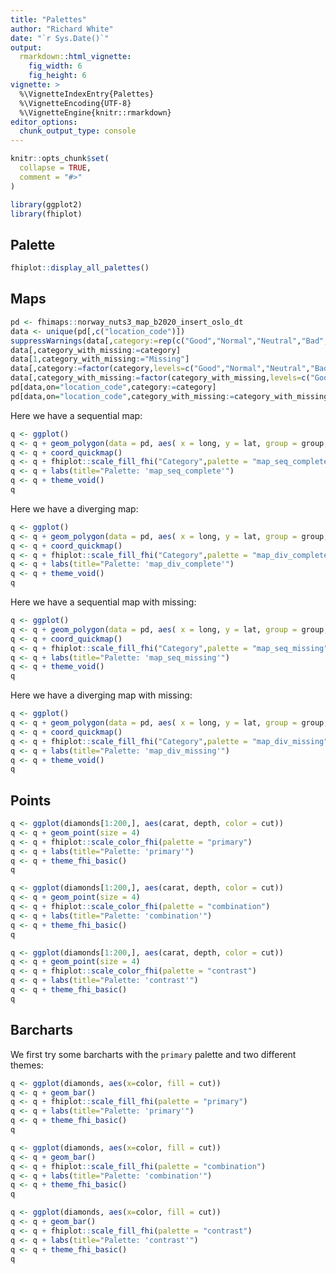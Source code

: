 ```yaml
---
title: "Palettes"
author: "Richard White"
date: "`r Sys.Date()`"
output:
  rmarkdown::html_vignette:
    fig_width: 6
    fig_height: 6
vignette: >
  %\VignetteIndexEntry{Palettes}
  %\VignetteEncoding{UTF-8}
  %\VignetteEngine{knitr::rmarkdown}
editor_options: 
  chunk_output_type: console
---
```


```r
knitr::opts_chunk$set(
  collapse = TRUE,
  comment = "#>"
)
```

```r
library(ggplot2)
library(fhiplot)
```

## Palette

```r
fhiplot::display_all_palettes()
```

## Maps

```r
pd <- fhimaps::norway_nuts3_map_b2020_insert_oslo_dt
data <- unique(pd[,c("location_code")])
suppressWarnings(data[,category:=rep(c("Good","Normal","Neutral","Bad","Very Bad"),each=4)[1:.N]])
data[,category_with_missing:=category]
data[1,category_with_missing:="Missing"]
data[,category:=factor(category,levels=c("Good","Normal","Neutral","Bad","Very Bad"))]
data[,category_with_missing:=factor(category_with_missing,levels=c("Good","Normal","Neutral","Bad","Very Bad","Missing"))]
pd[data,on="location_code",category:=category]
pd[data,on="location_code",category_with_missing:=category_with_missing]
```

Here we have a sequential map:

```r
q <- ggplot()
q <- q + geom_polygon(data = pd, aes( x = long, y = lat, group = group, fill=category), color="black", size=0.25)
q <- q + coord_quickmap()
q <- q + fhiplot::scale_fill_fhi("Category",palette = "map_seq_complete", direction = 1)
q <- q + labs(title="Palette: 'map_seq_complete'")
q <- q + theme_void()
q
```

Here we have a diverging map:

```r
q <- ggplot()
q <- q + geom_polygon(data = pd, aes( x = long, y = lat, group = group, fill=category), color="black", size=0.25)
q <- q + coord_quickmap()
q <- q + fhiplot::scale_fill_fhi("Category",palette = "map_div_complete", direction = 1)
q <- q + labs(title="Palette: 'map_div_complete'")
q <- q + theme_void()
q
```

Here we have a sequential map with missing:

```r
q <- ggplot()
q <- q + geom_polygon(data = pd, aes( x = long, y = lat, group = group, fill=category_with_missing), color="black", size=0.25)
q <- q + coord_quickmap()
q <- q + fhiplot::scale_fill_fhi("Category",palette = "map_seq_missing", direction = 1)
q <- q + labs(title="Palette: 'map_seq_missing'")
q <- q + theme_void()
q
```

Here we have a diverging map with missing:

```r
q <- ggplot()
q <- q + geom_polygon(data = pd, aes( x = long, y = lat, group = group, fill=category_with_missing), color="black", size=0.25)
q <- q + coord_quickmap()
q <- q + fhiplot::scale_fill_fhi("Category",palette = "map_div_missing", direction = 1)
q <- q + labs(title="Palette: 'map_div_missing'")
q <- q + theme_void()
q
```

## Points

```r
q <- ggplot(diamonds[1:200,], aes(carat, depth, color = cut))
q <- q + geom_point(size = 4)
q <- q + fhiplot::scale_color_fhi(palette = "primary")
q <- q + labs(title="Palette: 'primary'")
q <- q + theme_fhi_basic()
q
```

```r
q <- ggplot(diamonds[1:200,], aes(carat, depth, color = cut))
q <- q + geom_point(size = 4)
q <- q + fhiplot::scale_color_fhi(palette = "combination")
q <- q + labs(title="Palette: 'combination'")
q <- q + theme_fhi_basic()
q
```

```r
q <- ggplot(diamonds[1:200,], aes(carat, depth, color = cut))
q <- q + geom_point(size = 4)
q <- q + fhiplot::scale_color_fhi(palette = "contrast")
q <- q + labs(title="Palette: 'contrast'")
q <- q + theme_fhi_basic()
q
```

## Barcharts

We first try some barcharts with the `primary` palette and two different themes:

```r
q <- ggplot(diamonds, aes(x=color, fill = cut))
q <- q + geom_bar()
q <- q + fhiplot::scale_fill_fhi(palette = "primary")
q <- q + labs(title="Palette: 'primary'")
q <- q + theme_fhi_basic()
q
```

```r
q <- ggplot(diamonds, aes(x=color, fill = cut))
q <- q + geom_bar()
q <- q + fhiplot::scale_fill_fhi(palette = "combination")
q <- q + labs(title="Palette: 'combination'")
q <- q + theme_fhi_basic()
q
```

```r
q <- ggplot(diamonds, aes(x=color, fill = cut))
q <- q + geom_bar()
q <- q + fhiplot::scale_fill_fhi(palette = "contrast")
q <- q + labs(title="Palette: 'contrast'")
q <- q + theme_fhi_basic()
q
```


